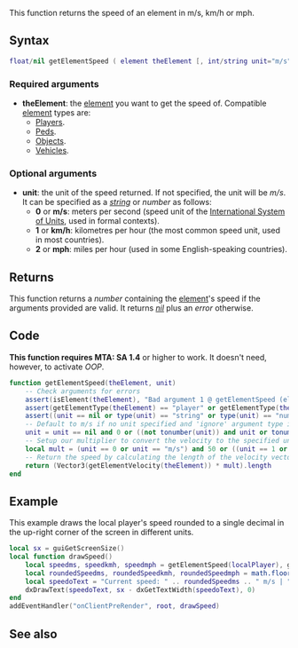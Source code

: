 
{{Useful Function}}
This function returns the speed of an element in m/s, km/h or mph.

==Syntax==
<syntaxhighlight lang="lua">
float/nil getElementSpeed ( element theElement [, int/string unit="m/s" ] )
</syntaxhighlight>

===Required arguments===
* '''theElement''': the [[/element.md|element]] you want to get the speed of. Compatible [[/element.md|element]] types are:
** [[/Player.md|Players]].
** [[/Ped.md|Peds]].
** [[/Object.md|Objects]].
** [[/Vehicle.md|Vehicles]].

===Optional arguments===
{{OptionalArg}}
* '''unit''': the unit of the speed returned. If not specified, the unit will be ''m/s''. It can be specified as a ''[[/string.md|string]]'' or ''number'' as follows:
** '''0''' or '''m/s''': meters per second (speed unit of the [http://en.wikipedia.org/wiki/International_System_of_Units International System of Units], used in formal contexts).
** '''1''' or '''km/h''': kilometres per hour (the most common speed unit, used in most countries).
** '''2''' or '''mph''': miles per hour (used in some English-speaking countries).

==Returns==
This function returns a ''number'' containing the [[/element.md|element]]'s speed if the arguments provided are valid. It returns ''[[/nil.md|nil]]'' plus an ''error'' otherwise.

==Code==
<section name="Function source" class="both" show="true">
'''This function requires MTA: SA 1.4''' or higher to work. It doesn't need, however, to activate ''OOP''.
<syntaxhighlight lang="lua">
function getElementSpeed(theElement, unit)
    -- Check arguments for errors
    assert(isElement(theElement), "Bad argument 1 @ getElementSpeed (element expected, got " .. type(theElement) .. ")")
    assert(getElementType(theElement) == "player" or getElementType(theElement) == "ped" or getElementType(theElement) == "object" or getElementType(theElement) == "vehicle", "Invalid element type @ getElementSpeed (player/ped/object/vehicle expected, got " .. getElementType(theElement) .. ")")
    assert((unit == nil or type(unit) == "string" or type(unit) == "number") and (unit == nil or (tonumber(unit) and (tonumber(unit) == 0 or tonumber(unit) == 1 or tonumber(unit) == 2)) or unit == "m/s" or unit == "km/h" or unit == "mph"), "Bad argument 2 @ getElementSpeed (invalid speed unit)")
    -- Default to m/s if no unit specified and 'ignore' argument type if the string contains a number
    unit = unit == nil and 0 or ((not tonumber(unit)) and unit or tonumber(unit))
    -- Setup our multiplier to convert the velocity to the specified unit
    local mult = (unit == 0 or unit == "m/s") and 50 or ((unit == 1 or unit == "km/h") and 180 or 111.84681456)
    -- Return the speed by calculating the length of the velocity vector, after converting the velocity to the specified unit
    return (Vector3(getElementVelocity(theElement)) * mult).length
end
</syntaxhighlight>
</section>

==Example==
<section name="Clientside example" class="client" show="true">
This example draws the local player's speed rounded to a single decimal in the up-right corner of the screen in different units.
<syntaxhighlight lang="lua">
local sx = guiGetScreenSize()
local function drawSpeed()
    local speedms, speedkmh, speedmph = getElementSpeed(localPlayer), getElementSpeed(localPlayer, 1), getElementSpeed(localPlayer, 2)
    local roundedSpeedms, roundedSpeedkmh, roundedSpeedmph = math.floor(speedms) == speedms and speedms or string.format(speedms, "%.1f"), math.floor(speedkmh) == speedkmh and speedkmh or string.format(speedkmh, "%.1f"), math.floor(speedmph) == speedmph and speedmph or string.format(speedmph, "%.1f")
    local speedoText = "Current speed: " .. roundedSpeedms .. " m/s | " .. roundedSpeedkmh .. " km/h | " .. roundedSpeedmph .. " mph"
    dxDrawText(speedoText, sx - dxGetTextWidth(speedoText), 0)
end
addEventHandler("onClientPreRender", root, drawSpeed)
</syntaxhighlight>
</section>

==See also==
{{Useful_Functions}}